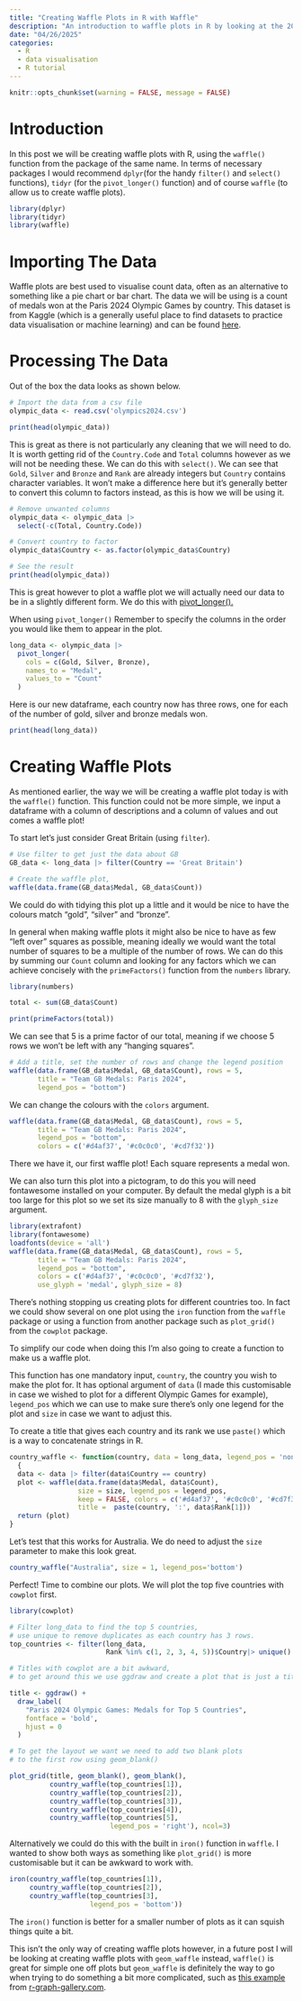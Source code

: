 ```yaml
---
title: "Creating Waffle Plots in R with Waffle"
description: "An introduction to waffle plots in R by looking at the 2024 Olympic Games."
date: "04/26/2025"
categories:
  - R
  - data visualisation
  - R tutorial
---
```


```r
knitr::opts_chunk$set(warning = FALSE, message = FALSE) 
```

# Introduction

In this post we will be creating waffle plots with R, using the `waffle()` function from the package of the same name. In terms of necessary packages I would recommend `dplyr`(for the handy `filter()` and `select()` functions), `tidyr` (for the `pivot_longer()` function) and of course `waffle` (to allow us to create waffle plots).

```r
library(dplyr)
library(tidyr)
library(waffle)   
```

# Importing The Data

Waffle plots are best used to visualise count data, often as an alternative to something like a pie chart or bar chart. The data we will be using is a count of medals won at the Paris 2024 Olympic Games by country. This dataset is from Kaggle (which is a generally useful place to find datasets to practice data visualisation or machine learning) and can be found [here](https://www.kaggle.com/datasets/berkayalan/paris-2024-olympics-medals).

# Processing The Data

Out of the box the data looks as shown below.

```r
# Import the data from a csv file
olympic_data <- read.csv('olympics2024.csv')

print(head(olympic_data))
```

This is great as there is not particularly any cleaning that we will need to do. It is worth getting rid of the `Country.Code` and `Total` columns however as we will not be needing these. We can do this with `select()`. We can see that `Gold`, `Silver` and `Bronze` and `Rank` are already integers but `Country` contains character variables. It won't make a difference here but it's generally better to convert this column to factors instead, as this is how we will be using it.

```r
# Remove unwanted columns
olympic_data <- olympic_data |>
  select(-c(Total, Country.Code))

# Convert country to factor
olympic_data$Country <- as.factor(olympic_data$Country)

# See the result
print(head(olympic_data))
```

This is great however to plot a waffle plot we will actually need our data to be in a slightly different form. We do this with [pivot_longer().](https://tidyr.tidyverse.org/reference/pivot_longer.html)

When using `pivot_longer()` Remember to specify the columns in the order you would like them to appear in the plot.

```r
long_data <- olympic_data |>
  pivot_longer(
    cols = c(Gold, Silver, Bronze),
    names_to = "Medal",
    values_to = "Count"
  )
```

Here is our new dataframe, each country now has three rows, one for each of the number of gold, silver and bronze medals won.

```r
print(head(long_data))
```

# Creating Waffle Plots

As mentioned earlier, the way we will be creating a waffle plot today is with the `waffle()` function. This function could not be more simple, we input a dataframe with a column of descriptions and a column of values and out comes a waffle plot!

To start let's just consider Great Britain (using `filter`).

```r
# Use filter to get just the data about GB
GB_data <- long_data |> filter(Country == 'Great Britain')

# Create the waffle plot,
waffle(data.frame(GB_data$Medal, GB_data$Count))
```

We could do with tidying this plot up a little and it would be nice to have the colours match "gold", "silver" and "bronze".

In general when making waffle plots it might also be nice to have as few "left over" squares as possible, meaning ideally we would want the total number of squares to be a multiple of the number of rows. We can do this by summing our `Count` column and looking for any factors which we can achieve concisely with the `primeFactors()` function from the `numbers` library.

```r
library(numbers)

total <- sum(GB_data$Count)

print(primeFactors(total))
```

We can see that 5 is a prime factor of our total, meaning if we choose 5 rows we won't be left with any "hanging squares".

```r
# Add a title, set the number of rows and change the legend position
waffle(data.frame(GB_data$Medal, GB_data$Count), rows = 5,
       title = "Team GB Medals: Paris 2024",
       legend_pos = "bottom")
```

We can change the colours with the `colors` argument.

```r
waffle(data.frame(GB_data$Medal, GB_data$Count), rows = 5,
       title = "Team GB Medals: Paris 2024",
       legend_pos = "bottom",
       colors = c('#d4af37', '#c0c0c0', '#cd7f32'))
```

There we have it, our first waffle plot! Each square represents a medal won.

We can also turn this plot into a pictogram, to do this you will need fontawesome installed on your computer. By default the medal glyph is a bit too large for this plot so we set its size manually to 8 with the `glyph_size` argument.

```r
library(extrafont)
library(fontawesome)
loadfonts(device = 'all')
waffle(data.frame(GB_data$Medal, GB_data$Count), rows = 5,
       title = "Team GB Medals: Paris 2024",
       legend_pos = "bottom",
       colors = c('#d4af37', '#c0c0c0', '#cd7f32'),
       use_glyph = 'medal', glyph_size = 8)
```

There's nothing stopping us creating plots for different countries too. In fact we could show several on one plot using the `iron` function from the `waffle` package or using a function from another package such as `plot_grid()` from the `cowplot` package.

To simplify our code when doing this I'm also going to create a function to make us a waffle plot.

This function has one mandatory input, `country`, the country you wish to make the plot for. It has optional argument of `data` (I made this customisable in case we wished to plot for a different Olympic Games for example), `legend_pos` which we can use to make sure there's only one legend for the plot and `size` in case we want to adjust this.

To create a title that gives each country and its rank we use `paste()` which is a way to concatenate strings in R.

```r
country_waffle <- function(country, data = long_data, legend_pos = 'none', size = 0.25)
  {
  data <- data |> filter(data$Country == country)
  plot <- waffle(data.frame(data$Medal, data$Count), 
                 size = size, legend_pos = legend_pos,
                 keep = FALSE, colors = c('#d4af37', '#c0c0c0', '#cd7f32'),
                 title =  paste(country, ':', data$Rank[1]))
  return (plot)
}
```

Let's test that this works for Australia. We do need to adjust the `size` parameter to make this look great.

```r
country_waffle("Australia", size = 1, legend_pos='bottom')
```

Perfect! Time to combine our plots. We will plot the top five countries with `cowplot` first.

```r
library(cowplot)

# Filter long_data to find the top 5 countries,
# use unique to remove duplicates as each country has 3 rows.
top_countries <- filter(long_data,
                        Rank %in% c(1, 2, 3, 4, 5))$Country|> unique()

# Titles with cowplot are a bit awkward,
# to get around this we use ggdraw and create a plot that is just a title.

title <- ggdraw() + 
  draw_label(
    "Paris 2024 Olympic Games: Medals for Top 5 Countries",
    fontface = 'bold',
    hjust = 0
  )

# To get the layout we want we need to add two blank plots
# to the first row using geom_blank()

plot_grid(title, geom_blank(), geom_blank(),
          country_waffle(top_countries[1]),
          country_waffle(top_countries[2]),
          country_waffle(top_countries[3]),
          country_waffle(top_countries[4]),
          country_waffle(top_countries[5],
                         legend_pos = 'right'), ncol=3)

```

Alternatively we could do this with the built in `iron()` function in `waffle`. I wanted to show both ways as something like `plot_grid()` is more customisable but it can be awkward to work with.

```r
iron(country_waffle(top_countries[1]),
     country_waffle(top_countries[2]),
     country_waffle(top_countries[3],
                    legend_pos = 'bottom'))
```

The `iron()` function is better for a smaller number of plots as it can squish things quite a bit.

This isn't the only way of creating waffle plots however, in a future post I will be looking at creating waffle plots with `geom_waffle` instead, `waffle()` is great for simple one off plots but `geom_waffle` is definitely the way to go when trying to do something a bit more complicated, such as [this example](https://r-graph-gallery.com/web-waffle-chart-for-distribution.html) from [r-graph-gallery.com](https://r-graph-gallery.com).
